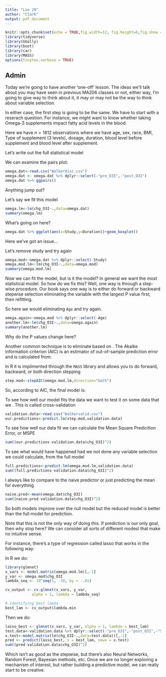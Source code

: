 ```yaml
---
title: "Lsn 29"
author: "Clark"
output: pdf_document
---
```


```r
knitr::opts_chunk$set(echo = TRUE,fig.width=12, fig.height=6,fig.show = "hide")
library(tidyverse)
library(GGally)
library(boot)
library(car)
library(MASS)
options(tinytex.verbose = TRUE)
```

## Admin

Today we're going to have another 'one-off' lesson.  The ideas we'll talk about you may have seen in previous MA206 classes or not, either way, I'm going to give \textit{one} way to think about it, it may or may not be the \textit{best} way to think about variable selection.

In either case, the first step is going to be the same.  We have to start with a reserach question.  For instance, we might want to know whether taking Omega-3 supplements impact fatty acid levels in the blood.  

Here we have $n=1812$ observations where we have age, sex, race, BMI, Type of supplement (3 levels), dosage, duration, blood level before supplement and blood level after supplement.

Let's write out the full statistical model


\vspace{2.in}

We can examine the pairs plot:

```r
omega.dat<-read.csv("Walkerdisc.csv")
omega.dat <- omega.dat %>% dplyr::select(-"pre_O3I",-"post_O3I")
omega.dat %>% ggpairs()
```

Anything jump out?

\vspace{2.in}

Let's say we fit this model

```r
omega.lm<-lm(chg_O3I~.,data=omega.dat)
summary(omega.lm)
```

What's going on here?

```r
omega.dat %>% ggplot(aes(x=Study,y=Duration))+geom_boxplot()
```

Here we've got an issue...

\vspace{1.in}

Let's remove study and try again

```r
omega.mod<-omega.dat %>% dplyr::select(-Study)
omega.mod.lm<-lm(chg_O3I~.,data=omega.mod)
summary(omega.mod.lm)
```

Now we can fit the model, but is it the \textit{best} model?  In general we want the most \textbf{parsimonious} statistical model.  So how do we fix this?  Well, one way is through a step-wise procedure.  Our book says one way is to either do forward or backward stepwise selection eliminating the variable with the largest P value first, then refitting.  

So here we would eliminating `Age` and try again.

```r
omega.again<-omega.mod %>% dplyr::select(-Age)
another.lm<-lm(chg_O3I~.,data=omega.again)
summary(another.lm)
```

Why do the P values change here?

\vspace{.5in}


Another common technique is to eliminate based on \textit{Akaike's Information Criterion}.  The Akaike information criterion (AIC) is an estimator of out-of-sample prediction error and is calculated from:

\vspace{.5in}

In R it is implimented through the `MASS` library and allows you to do forward, backward, or both direction stepping

```r
step.mod<-stepAIC(omega.mod.lm,direction="both")
```

So, according to AIC, the final model is:

\vspace{1.in}

To see how well our model fits the data we want to test it on some data that we \textbf{did not use to build our model}.  This is called cross-validation

```r
validation.data<-read.csv("Walkervalid.csv")
our.predictions<-predict.lm(step.mod,validation.data)
```

To see how well our data fit we can calculate the Mean Square Predicition Error, or MSPE

```r
sum((our.predictions-validation.data$chg_O3I)^2)

```

To see what would have happened had we not done any variable selection we could calculate, from the full model

```r
full.predictions<-predict.lm(omega.mod.lm,validation.data)
sum((full.predictions-validation.data$chg_O3I)^2)
```

I always like to compare to the naive predictor or just predicting the mean for everything

```r
naive.pred<-mean(omega.dat$chg_O3I)
sum((naive.pred-validation.data$chg_O3I)^2)
```

So both models improve over the null model but the reduced model is better than the full model for prediction.

Note that this is not the only way of doing this.  If prediction is our only goal, then why stop here?  We can consider all sorts of different modesl that make no intuitive sense.

For instance, there's a type of regression called lasso that works in the following way:


\vspace{1.in}

In R we do:

```r
library(glmnet)
x_vars <- model.matrix(omega.mod.lm)[,-1]
y_var <- omega.mod$chg_O3I
lambda_seq <- 10^seq(1, -10, by = -.01)

cv_output <- cv.glmnet(x_vars, y_var, 
            alpha = 1, lambda = lambda_seq)

# identifying best lamda
best_lam <- cv_output$lambda.min
```

Then we do:

```r

lasso_best <- glmnet(x_vars, y_var, alpha = 1, lambda = best_lam)
test.data<-validation.data %>% dplyr::select(-"pre_O3I",-"post_O3I",-"Study")
x.test<-model.matrix(lm(chg_O3I~.,data=test.data))[,-1]
pred <- predict(lasso_best, s = best_lam, newx = x.test)
sum((pred-validation.data$chg_O3I)^2)
```

Which isn't as good as the stepwise, but there's also Neural Networks, Random Forest, Bayesian methods, etc.  Once we are no longer exploring a mechanism of interest, but rather building a predictive model, we can really start to be creative.